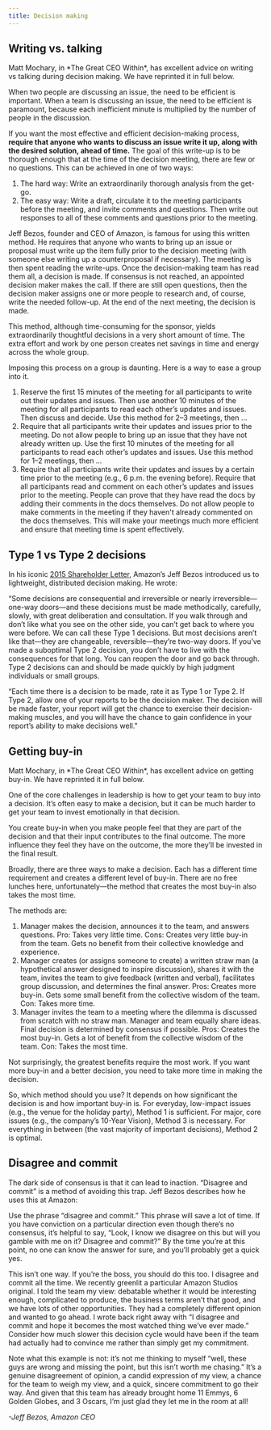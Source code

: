 ```yaml
---
title: Decision making
---
```



## Writing vs. talking

<Callout emoji="📖">
Matt Mochary, in *The Great CEO Within*, has excellent advice on writing vs talking during decision making. We have reprinted it in full below.
</Callout>

When two people are discussing an issue, the need to be efficient is important. When a team is discussing an issue, the need to be efficient is paramount, because each inefficient minute is multiplied by the number of people in the discussion.

If you want the most effective and efficient decision-making process, **require that anyone who wants to discuss an issue write it up, along with the desired solution, ahead of time.** The goal of this write-up is to be thorough enough that at the time of the decision meeting, there are few or no questions. This can be achieved in one of two ways:

1. The hard way: Write an extraordinarily thorough analysis from the get-go.
2. The easy way: Write a draft, circulate it to the meeting participants before the meeting, and invite comments and questions. Then write out responses to all of these comments and questions prior to the meeting.

Jeff Bezos, founder and CEO of Amazon, is famous for using this written method. He requires that anyone who wants to bring up an issue or proposal must write up the item fully prior to the decision meeting (with someone else writing up a counterproposal if necessary). The meeting is then spent reading the write-ups. Once the decision-making team has read them all, a decision is made. If consensus is not reached, an appointed decision maker makes the call. If there are still open questions, then the decision maker assigns one or more people to research and, of course, write the needed follow-up. At the end of the next meeting, the decision is made.

This method, although time-consuming for the sponsor, yields extraordinarily thoughtful decisions in a very short amount of time. The extra effort and work by one person creates net savings in time and energy across the whole group.

Imposing this process on a group is daunting. Here is a way to ease a group into it.

1. Reserve the first 15 minutes of the meeting for all participants to write out their updates and issues. Then use another 10 minutes of the meeting for all participants to read each other’s updates and issues. Then discuss and decide. Use this method for 2–3 meetings, then ...
2. Require that all participants write their updates and issues prior to the meeting. Do not allow people to bring up an issue that they have not already written up. Use the first 10 minutes of the meeting for all participants to read each other’s updates and issues. Use this method for 1–2 meetings, then …
3. Require that all participants write their updates and issues by a certain time prior to the meeting (e.g., 6 p.m. the evening before). Require that all participants read and comment on each other’s updates and issues prior to the meeting. People can prove that they have read the docs by adding their comments in the docs themselves. Do not allow people to make comments in the meeting if they haven't already commented on the docs themselves. This will make your meetings much more efficient and ensure that meeting time is spent effectively.

## Type 1 vs Type 2 decisions

In his iconic [2015 Shareholder Letter](http://phx.corporate-ir.net/phoenix.zhtml?c=97664&p=irol-reportsannual), Amazon’s Jeff Bezos introduced us to lightweight, distributed decision making. He wrote:

“Some decisions are consequential and irreversible or nearly irreversible—one-way doors—and these decisions must be made methodically, carefully, slowly, with great deliberation and consultation. If you walk through and don’t like what you see on the other side, you can’t get back to where you were before. We can call these Type 1 decisions. But most decisions aren’t like that—they are changeable, reversible—they’re two-way doors. If you’ve made a suboptimal Type 2 decision, you don’t have to live with the consequences for that long. You can reopen the door and go back through. Type 2 decisions can and should be made quickly by high judgment individuals or small groups.

“Each time there is a decision to be made, rate it as Type 1 or Type 2. If Type 2, allow one of your reports to be the decision maker. The decision will be made faster, your report will get the chance to exercise their decision-making muscles, and you will have the chance to gain confidence in your report’s ability to make decisions well."

## Getting buy-in

<Callout emoji="📖">
Matt Mochary, in *The Great CEO Within*, has excellent advice on getting buy-in. We have reprinted it in full below.
</Callout>

One of the core challenges in leadership is how to get your team to buy into a decision. It’s often easy to make a decision, but it can be much harder to get your team to invest emotionally in that decision.

You create buy-in when you make people feel that they are part of the decision and that their input contributes to the final outcome. The more influence they feel they have on the outcome, the more they’ll be invested in the final result.

Broadly, there are three ways to make a decision. Each has a different time requirement and creates a different level of buy-in. There are no free lunches here, unfortunately—the method that creates the most buy-in also takes the most time.

The methods are:

1. Manager makes the decision, announces it to the team, and answers questions. Pro:	Takes very little time. Cons: Creates very little buy-in from the team. Gets no benefit from their collective knowledge and experience.
2. Manager creates (or assigns someone to create) a written straw man (a hypothetical answer designed to inspire discussion), shares it with the team, invites the team to give feedback (written and verbal), facilitates group discussion, and determines the final answer. Pros: Creates more buy-in. Gets some small benefit from the collective wisdom of the team. Con: Takes more time.
3. Manager invites the team to a meeting where the dilemma is discussed from scratch with no straw man. Manager and team equally share ideas. Final decision is determined by consensus if possible. Pros: Creates the most buy-in. Gets a lot of benefit from the collective wisdom of the team. Con: Takes the most time.

Not surprisingly, the greatest benefits require the most work. If you want more buy-in and a better decision, you need to take more time in making the decision.

So, which method should you use? It depends on how significant the decision is and how important buy-in is. For everyday, low-impact issues (e.g., the venue for the holiday party), Method 1 is sufficient. For major, core issues (e.g., the company’s 10-Year Vision), Method 3 is necessary. For everything in between (the vast majority of important decisions), Method 2 is optimal.

## Disagree and commit

The dark side of consensus is that it can lead to inaction. “Disagree and commit” is a method of avoiding this trap. Jeff Bezos describes how he uses this at Amazon:

<Callout emoji="🗣">
Use the phrase “disagree and commit.” This phrase will save a lot of time. If you have conviction on a particular direction even though there’s no consensus, it’s helpful to say, “Look, I know we disagree on this but will you gamble with me on it? Disagree and commit?” By the time you’re at this point, no one can know the answer for sure, and you’ll probably get a quick yes.

This isn’t one way. If you’re the boss, you should do this too. I disagree and commit all the time. We recently greenlit a particular Amazon Studios original. I told the team my view: debatable whether it would be interesting enough, complicated to produce, the business terms aren’t that good, and we have lots of other opportunities. They had a completely different opinion and wanted to go ahead. I wrote back right away with “I disagree and commit and hope it becomes the most watched thing we’ve ever made.” Consider how much slower this decision cycle would have been if the team had actually had to convince me rather than simply get my commitment.

Note what this example is not: it’s not me thinking to myself “well, these guys are wrong and missing the point, but this isn’t worth me chasing.” It’s a genuine disagreement of opinion, a candid expression of my view, a chance for the team to weigh my view, and a quick, sincere commitment to go their way. And given that this team has already brought home 11 Emmys, 6 Golden Globes, and 3 Oscars, I’m just glad they let me in the room at all!

*-Jeff Bezos, Amazon CEO*
</Callout>